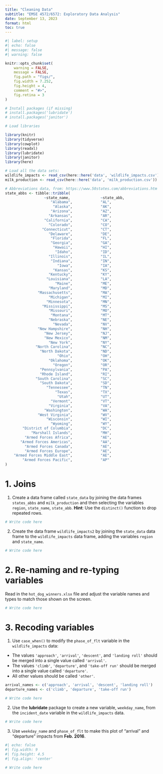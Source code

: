 ```yaml
---
title: "Cleaning Data"
subtitle: "EMSE 4572/6572: Exploratory Data Analysis"
date: September 13, 2023
format: html
toc: true
---
```


```r
#| label: setup
#| echo: false
#| message: false
#| warning: false

knitr::opts_chunk$set(
    warning = FALSE,
    message = FALSE,
    fig.path = "figs/",
    fig.width = 7.252,
    fig.height = 4,
    comment = "#>",
    fig.retina = 3
)

# Install packages (if missing)
# install.packages('lubridate')
# install.packages('janitor')

# Load libraries

library(knitr)
library(tidyverse)
library(cowplot)
library(readxl)
library(lubridate)
library(janitor)
library(here)

# Load all the data sets:
wildlife_impacts <- read_csv(here::here('data', 'wildlife_impacts.csv'))
milk_production <- read_csv(here::here('data', 'milk_production.csv'))

# Abbreviations data, from: https://www.50states.com/abbreviations.htm
state_abbs <- tibble::tribble(
                  ~state_name,              ~state_abb,
                     "Alabama",             "AL",
                      "Alaska",             "AK",
                     "Arizona",             "AZ",
                    "Arkansas",             "AR",
                  "California",             "CA",
                    "Colorado",             "CO",
                 "Connecticut",             "CT",
                    "Delaware",             "DE",
                     "Florida",             "FL",
                     "Georgia",             "GA",
                      "Hawaii",             "HI",
                       "Idaho",             "ID",
                    "Illinois",             "IL",
                     "Indiana",             "IN",
                        "Iowa",             "IA",
                      "Kansas",             "KS",
                    "Kentucky",             "KY",
                   "Louisiana",             "LA",
                       "Maine",             "ME",
                    "Maryland",             "MD",
               "Massachusetts",             "MA",
                    "Michigan",             "MI",
                   "Minnesota",             "MN",
                 "Mississippi",             "MS",
                    "Missouri",             "MO",
                     "Montana",             "MT",
                    "Nebraska",             "NE",
                      "Nevada",             "NV",
               "New Hampshire",             "NH",
                  "New Jersey",             "NJ",
                  "New Mexico",             "NM",
                    "New York",             "NY",
              "North Carolina",             "NC",
                "North Dakota",             "ND",
                        "Ohio",             "OH",
                    "Oklahoma",             "OK",
                      "Oregon",             "OR",
                "Pennsylvania",             "PA",
                "Rhode Island",             "RI",
              "South Carolina",             "SC",
                "South Dakota",             "SD",
                   "Tennessee",             "TN",
                       "Texas",             "TX",
                        "Utah",             "UT",
                     "Vermont",             "VT",
                    "Virginia",             "VA",
                  "Washington",             "WA",
               "West Virginia",             "WV",
                   "Wisconsin",             "WI",
                     "Wyoming",             "WY",
        "District of Columbia",             "DC",
            "Marshall Islands",             "MH",
         "Armed Forces Africa",             "AE",
       "Armed Forces Americas",             "AA",
         "Armed Forces Canada",             "AE",
         "Armed Forces Europe",             "AE",
    "Armed Forces Middle East",             "AE",
        "Armed Forces Pacific",             "AP"
)
```

# 1. Joins

1) Create a data frame called `state_data` by joining the data frames `states_abbs` and `milk_production` and then selecting the variables `region`, `state_name`, `state_abb`. **Hint**: Use the `distinct()` function to drop repeated rows.

```r
# Write code here
```

2) Create the data frame `wildlife_impacts2` by joining the `state_data` data frame to the `wildlife_impacts` data frame, adding the variables `region` and `state_name`.

```r
# Write code here
```

# 2. Re-naming and re-typing variables

Read in the `hot_dog_winners.xlsx` file and adjust the variable names and types to match those shown on the screen.

```r
# Write code here
```

# 3. Recoding variables

1) Use `case_when()` to modify the `phase_of_flt` variable in the `wildlife_impacts` data:

- The values `'approach'`, `'arrival'`, `'descent'`, and `'landing roll'` should be merged into a single value called `'arrival'`.
- The values `'climb'`, `'departure'`,  and `'take-off run'` should be merged into a single value called `'departure'`.
- All other values should be called `'other'`.

```r
arrival_names <- c('approach', 'arrival', 'descent', 'landing roll')
departure_names <- c('climb', 'departure', 'take-off run')

# Write code here
```

2) Use the **lubridate** package to create a new variable, `weekday_name`, from the `incident_date` variable in the `wildlife_impacts` data.

```r
# Write code here
```

3) Use `weekday_name` and `phase_of_flt` to make this plot of "arrival" and "departure" impacts from **Feb. 2016**.

```r
#| echo: false
#| fig.width: 9
#| fig.height: 4.5
#| fig.align: 'center'
 
# Write code here
```
